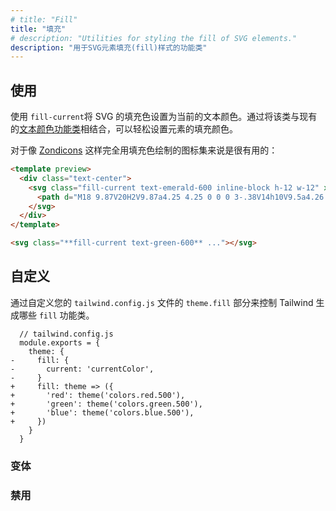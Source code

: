 ```yaml
---
# title: "Fill"
title: "填充"
# description: "Utilities for styling the fill of SVG elements."
description: "用于SVG元素填充(fill)样式的功能类"
---
```




<!-- ## Usage -->
## 使用

<!-- Use `fill-current` to set the fill color of an SVG to the current text color. This makes it easy to set an element's fill color by combining this class with an existing [text color utility](/docs/text-color). -->

<!-- Useful for styling icon sets like [Zondicons](http://www.zondicons.com/) that are drawn entirely with fills. -->
使用 `fill-current`将 SVG 的填充色设置为当前的文本颜色。通过将该类与现有的[文本颜色功能类](/docs/text-color)相结合，可以轻松设置元素的填充颜色。

对于像 [Zondicons](http://www.zondicons.com/) 这样完全用填充色绘制的图标集来说是很有用的：

```html emerald
<template preview>
  <div class="text-center">
    <svg class="fill-current text-emerald-600 inline-block h-12 w-12" xmlns="http://www.w3.org/2000/svg" viewBox="0 0 20 20">
      <path d="M18 9.87V20H2V9.87a4.25 4.25 0 0 0 3-.38V14h10V9.5a4.26 4.26 0 0 0 3 .37zM3 0h4l-.67 6.03A3.43 3.43 0 0 1 3 9C1.34 9 .42 7.73.95 6.15L3 0zm5 0h4l.7 6.3c.17 1.5-.91 2.7-2.42 2.7h-.56A2.38 2.38 0 0 1 7.3 6.3L8 0zm5 0h4l2.05 6.15C19.58 7.73 18.65 9 17 9a3.42 3.42 0 0 1-3.33-2.97L13 0z"/>
    </svg>
  </div>
</template>

<svg class="**fill-current text-green-600** ..."></svg>
```

<!-- ## Customizing -->
## 自定义 

<!-- Control which fill utilities Tailwind generates by customizing the `theme.fill` section of your `tailwind.config.js` file: -->
通过自定义您的 `tailwind.config.js` 文件的 `theme.fill` 部分来控制 Tailwind 生成哪些 `fill` 功能类。

```diff-js
  // tailwind.config.js
  module.exports = {
    theme: {
-     fill: {
-       current: 'currentColor',
-     }
+     fill: theme => ({
+       'red': theme('colors.red.500'),
+       'green': theme('colors.green.500'),
+       'blue': theme('colors.blue.500'),
+     })
    }
  }
```

<!-- ### Variants -->
### 变体

<Variants plugin="fill" />

<!-- ### Disabling -->
### 禁用

<Disabling plugin="fill" />
